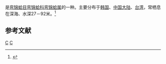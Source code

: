 {{noteTA
|T=zh-cn:粗纹吻状蛤; zh-tw:橫山彎錦蛤;
|1=zh-cn:粗纹吻状蛤; zh-tw:橫山彎錦蛤;
}}
{{Speciesbox
| genus = Nuculana
| species = yokoyamai
| authority = Kuroda, 1920
}}
{{地區名稱|start=学名：''{{lang|la|Nuculana yokoyamai}}''|cn=粗纹吻状蛤|tw=橫山彎錦蛤|as=称}}是[[弯锦蛤目|弯锦蛤目]][[弯锦蛤科|弯锦蛤科]][[弯锦蛤属|弯锦蛤属]]的一种。主要分布于[[韩国|韩国]]、[[中国大陆|中国大陆]]、[[台湾|台湾]]，常栖息在深海、水深27－92米。<ref>{{cite web|url=http://shell.sinica.edu.tw/chinese/shellbase_detail.php?science_no=2145|title=国际贝库：粗纹吻状蛤|publisher=台湾贝类资料库|accessdate=2009-08-11}}</ref>

== 参考文献 ==
{{reflist}}

{{Taxonbar}}

[[Category:1920年描述的动物|C]]
[[Category:弯锦蛤属|C]]